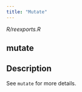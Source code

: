 ```yaml
---
title: "Mutate"
---
```


*R/reexports.R*

## mutate

## Description
See `mutate` for more details. 










